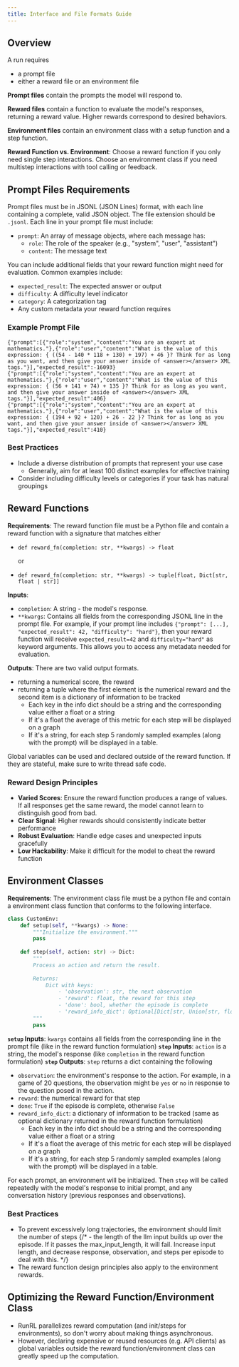 ```yaml
---
title: Interface and File Formats Guide
---
```


## Overview
A run requires 
- a prompt file
- either a reward file or an environment file

**Prompt files** contain the prompts the model will respond to.

**Reward files** contain a function to evaluate the model's responses, returning a reward value. Higher rewards correspond to desired behaviors.

**Environment files** contain an environment class with a setup function and a step function.

**Reward Function vs. Environment**: Choose a reward function if you only need single step interactions. Choose an environment class if you need multistep interactions with tool calling or feedback.

## Prompt Files Requirements
Prompt files must be in JSONL (JSON Lines) format, with each line containing a complete, valid JSON object. The file extension should be `.jsonl`.
Each line in your prompt file must include:
- `prompt`: An array of message objects, where each message has:
  - `role`: The role of the speaker (e.g., "system", "user", "assistant")
  - `content`: The message text

You can include additional fields that your reward function might need for evaluation. Common examples include:
- `expected_result`: The expected answer or output
- `difficulty`: A difficulty level indicator
- `category`: A categorization tag
- Any custom metadata your reward function requires

### Example Prompt File

```jsonl
{"prompt":[{"role":"system","content":"You are an expert at mathematics."},{"role":"user","content":"What is the value of this expression: { ((54 - 140 * 118 + 130) + 197) + 46 }? Think for as long as you want, and then give your answer inside of <answer></answer> XML tags."}],"expected_result":-16093}
{"prompt":[{"role":"system","content":"You are an expert at mathematics."},{"role":"user","content":"What is the value of this expression: { (56 + 141 + 74) + 135 }? Think for as long as you want, and then give your answer inside of <answer></answer> XML tags."}],"expected_result":406}
{"prompt":[{"role":"system","content":"You are an expert at mathematics."},{"role":"user","content":"What is the value of this expression: { (194 + 92 + 120) + 26 - 22 }? Think for as long as you want, and then give your answer inside of <answer></answer> XML tags."}],"expected_result":410}
```

### Best Practices
- Include a diverse distribution of prompts that represent your use case
  - Generally, aim for at least 100 distinct examples for effective training
- Consider including difficulty levels or categories if your task has natural groupings

## Reward Functions

**Requirements**: The reward function file must be a Python file and contain a reward function with a signature that matches either

- `def reward_fn(completion: str, **kwargs) -> float` 

    or

- `def reward_fn(completion: str, **kwargs) -> tuple[float, Dict[str, float | str]]`

**Inputs**: 
- `completion`: A string - the model's response.
- `**kwargs`: Contains all fields from the corresponding JSONL line in the prompt file. For example, if your prompt line includes `{"prompt": [...], "expected_result": 42, "difficulty": "hard"}`, then your reward function will receive `expected_result=42` and `difficulty="hard"` as keyword arguments. This allows you to access any metadata needed for evaluation.

**Outputs**: There are two valid output formats. 
- returning a numerical score, the reward
- returning a tuple where the first element is the numerical reward and the second item is a dictionary of information to be tracked
  - Each key in the info dict should be a string and the corresponding value either a float or a string
  - If it's a float the average of this metric for each step will be displayed on a graph
  - If it's a string, for each step 5 randomly sampled examples (along with the prompt) will be displayed in a table.

Global variables can be used and declared outside of the reward function. If they are stateful, make sure to write thread safe code.

### Reward Design Principles
- **Varied Scores**: Ensure the reward function produces a range of values. If all responses get the same reward, the model cannot learn to distinguish good from bad.
- **Clear Signal**: Higher rewards should consistently indicate better performance
- **Robust Evaluation**: Handle edge cases and unexpected inputs gracefully
- **Low Hackability**: Make it difficult for the model to cheat the reward function

## Environment Classes

**Requirements**: The environment class file must be a python file and contain a environment class function that conforms to the following interface.

```python
class CustomEnv:
    def setup(self, **kwargs) -> None:
        """Initialize the environment."""
        pass
    
    def step(self, action: str) -> Dict:
        """
        Process an action and return the result.
        
        Returns:
            Dict with keys:
                - 'observation': str, the next observation
                - 'reward': float, the reward for this step
                - 'done': bool, whether the episode is complete
                - 'reward_info_dict': Optional[Dict[str, Union[str, float]]], additional information to be plotted
        """
        pass
```

**`setup` Inputs**: `kwargs` contains all fields from the corresponding line in the prompt file (like in the reward function formulation)
**`step` Inputs**: `action` is a string, the model's response (like `completion` in the reward function formulation)
**`step` Outputs**: `step` returns a dict containing the following
- `observation`: the environment's response to the action. For example, in a game of 20 questions, the observation might be `yes` or `no` in response to the question posed in the action.
- `reward`: the numerical reward for that step
- `done`: `True` if the episode is complete, otherwise `False`
- `reward_info_dict`: a dictionary of information to be tracked (same as optional dictionary returned in the reward function formulation)
  - Each key in the info dict should be a string and the corresponding value either a float or a string
  - If it's a float the average of this metric for each step will be displayed on a graph
  - If it's a string, for each step 5 randomly sampled examples (along with the prompt) will be displayed in a table.

For each prompt, an environment will be initialized. Then `step` will be called repeatedly with the model's response to initial prompt, and any conversation history (previous responses and observations).

### Best Practices
- To prevent excessively long trajectories, the environment should limit the number of steps
{/* - the length of the llm input builds up over the episode. If it passes the max_input_length, it will fail. Increase input length, and decrease response, observation, and steps per episode to deal with this. */}
- The reward function design principles also apply to the environment rewards.


## Optimizing the Reward Function/Environment Class
* RunRL parallelizes reward computation (and init/steps for environments), so don't worry about making things asynchronous.
* However, declaring expensive or reused resources (e.g. API clients) as global variables outside the reward function/environment class can greatly speed up the computation.
